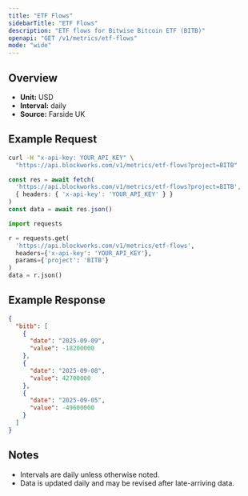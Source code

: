 ```yaml
---
title: "ETF Flows"
sidebarTitle: "ETF Flows"
description: "ETF flows for Bitwise Bitcoin ETF (BITB)"
openapi: "GET /v1/metrics/etf-flows"
mode: "wide"
---
```


## Overview

- **Unit:** USD
- **Interval:** daily
- **Source:** Farside UK

## Example Request

<CodeGroup>

```bash cURL
curl -H "x-api-key: YOUR_API_KEY" \
  "https://api.blockworks.com/v1/metrics/etf-flows?project=BITB"
```

```typescript TypeScript
const res = await fetch(
  'https://api.blockworks.com/v1/metrics/etf-flows?project=BITB',
  { headers: { 'x-api-key': 'YOUR_API_KEY' } }
)
const data = await res.json()
```

```python Python
import requests

r = requests.get(
  'https://api.blockworks.com/v1/metrics/etf-flows',
  headers={'x-api-key': 'YOUR_API_KEY'},
  params={'project': 'BITB'}
)
data = r.json()
```

</CodeGroup>

## Example Response

```json
{
  "bitb": [
    {
      "date": "2025-09-09",
      "value": -18200000
    },
    {
      "date": "2025-09-08",
      "value": 42700000
    },
    {
      "date": "2025-09-05",
      "value": -49600000
    }
  ]
}
```

## Notes
- Intervals are daily unless otherwise noted.
- Data is updated daily and may be revised after late-arriving data.